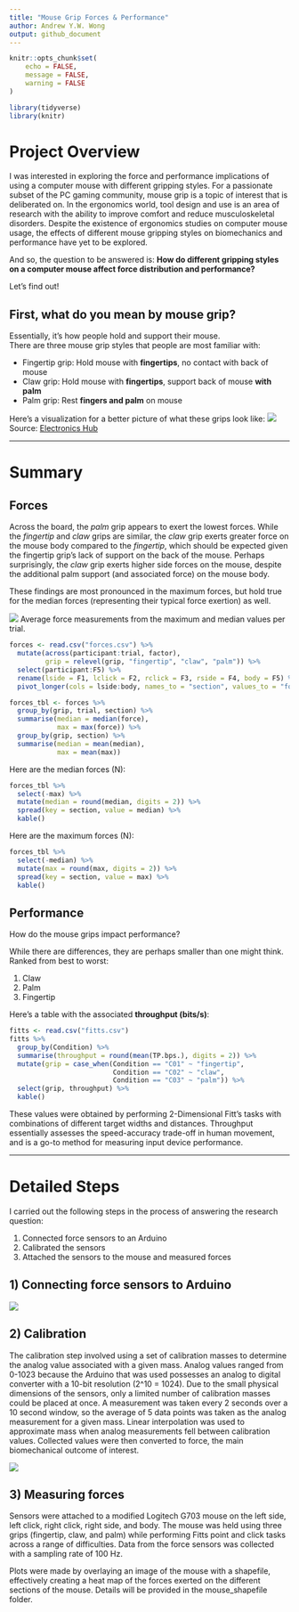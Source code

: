 ```yaml
---
title: "Mouse Grip Forces & Performance"
author: Andrew Y.W. Wong
output: github_document
---
```


```r
knitr::opts_chunk$set(
	echo = FALSE,
	message = FALSE,
	warning = FALSE
)

library(tidyverse)
library(knitr)
```

# Project Overview

I was interested in exploring the force and performance implications of using a computer mouse with different gripping styles. For a passionate subset of the PC gaming community, mouse grip is a topic of interest that is deliberated on. In the ergonomics world, tool design and use is an area of research with the ability to improve comfort and reduce musculoskeletal disorders. Despite the existence of ergonomics studies on computer mouse usage, the effects of different mouse gripping styles on biomechanics and performance have yet to be explored.

And so, the question to be answered is: **How do different gripping styles on a computer mouse affect force distribution and performance?**

Let's find out!

## First, what do you mean by mouse grip?

Essentially, it's how people hold and support their mouse.  
There are three mouse grip styles that people are most familiar with:

* Fingertip grip: Hold mouse with **fingertips**, no contact with back of mouse
* Claw grip: Hold mouse with **fingertips**, support back of mouse **with palm** 
* Palm grip: Rest **fingers and palm** on mouse

Here's a visualization for a better picture of what these grips look like:
![](./images/Mouse-Grip-Styles-Featured-Image.png)  
Source: [Electronics Hub](https://www.electronicshub.org/mouse-grip-styles/)

***

# Summary

## Forces
Across the board, the *palm* grip appears to exert the lowest forces. While the *fingertip* and *claw* grips are similar, the *claw* grip exerts greater force on the mouse body compared to the *fingertip*, which should be expected given the fingertip grip's lack of support on the back of the mouse. Perhaps surprisingly, the *claw* grip exerts higher side forces on the mouse, despite the additional palm support (and associated force) on the mouse body.

These findings are most pronounced in the maximum forces, but hold true for the median forces (representing their typical force exertion) as well.

![](./plots/all_mean_low.png)
Average force measurements from the maximum and median values per trial.

```r
forces <- read.csv("forces.csv") %>%
  mutate(across(participant:trial, factor),
         grip = relevel(grip, "fingertip", "claw", "palm")) %>%
  select(participant:F5) %>%
  rename(lside = F1, lclick = F2, rclick = F3, rside = F4, body = F5) %>%
  pivot_longer(cols = lside:body, names_to = "section", values_to = "force")

forces_tbl <- forces %>% 
  group_by(grip, trial, section) %>%
  summarise(median = median(force),
            max = max(force)) %>%
  group_by(grip, section) %>%
  summarise(median = mean(median),
            max = mean(max))

```

Here are the median forces (N):
```r
forces_tbl %>%
  select(-max) %>%
  mutate(median = round(median, digits = 2)) %>%
  spread(key = section, value = median) %>%
  kable()
```

Here are the maximum forces (N):
```r
forces_tbl %>%
  select(-median) %>%
  mutate(max = round(max, digits = 2)) %>%
  spread(key = section, value = max) %>%
  kable()
```


## Performance
How do the mouse grips impact performance?

While there are differences, they are perhaps smaller than one might think.  
Ranked from best to worst:

1. Claw
2. Palm
3. Fingertip

Here's a table with the associated **throughput (bits/s)**:

```r
fitts <- read.csv("fitts.csv")
fitts %>%
  group_by(Condition) %>%
  summarise(throughput = round(mean(TP.bps.), digits = 2)) %>%
  mutate(grip = case_when(Condition == "C01" ~ "fingertip",
                          Condition == "C02" ~ "claw",
                          Condition == "C03" ~ "palm")) %>%
  select(grip, throughput) %>%
  kable()
```
These values were obtained by performing 2-Dimensional Fitt's tasks with combinations of different target widths and distances. Throughput essentially assesses the speed-accuracy trade-off in human movement, and is a go-to method for measuring input device performance. 

***

# Detailed Steps

I carried out the following steps in the process of answering the research question:

1) Connected force sensors to an Arduino
2) Calibrated the sensors
3) Attached the sensors to the mouse and measured forces

## 1) Connecting force sensors to Arduino
![](./images/hookup.jpg)

## 2) Calibration
The calibration step involved using a set of calibration masses to determine the analog value associated with a given mass. Analog values ranged from 0-1023 because the Arduino that was used possesses an analog to digital converter with a 10-bit resolution (2^10 = 1024). Due to the small physical dimensions of the sensors, only a limited number of calibration masses could be placed at once. A measurement was taken every 2 seconds over a 10 second window, so the average of 5 data points was taken as the analog measurement for a given mass. Linear interpolation was used to approximate mass when analog measurements fell between calibration values. Collected values were then converted to force, the main biomechanical outcome of interest. 

![](./images/calibration.jpg)

## 3) Measuring forces
Sensors were attached to a modified Logitech G703 mouse on the left side, left click, right click, right side, and body. The mouse was held using three grips (fingertip, claw, and palm) while performing Fitts point and click tasks across a range of difficulties. Data from the force sensors was collected with a sampling rate of 100 Hz.

Plots were made by overlaying an image of the mouse with a shapefile, effectively creating a heat map of the forces exerted on the different sections of the mouse. Details will be provided in the mouse_shapefile folder.

